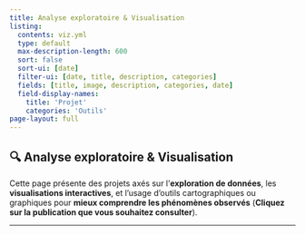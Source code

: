 ```yaml
---
title: Analyse exploratoire & Visualisation
listing:
  contents: viz.yml
  type: default
  max-description-length: 600
  sort: false
  sort-ui: [date]
  filter-ui: [date, title, description, categories]
  fields: [title, image, description, categories, date]
  field-display-names: 
    title: 'Projet'
    categories: 'Outils'
page-layout: full
---
```


## 🔍 Analyse exploratoire & Visualisation

Cette page présente des projets axés sur l’**exploration de données**, les **visualisations interactives**, et l’usage d’outils cartographiques ou graphiques pour **mieux comprendre les phénomènes observés** (**Cliquez sur la publication que vous souhaitez consulter**).

---

```list
```